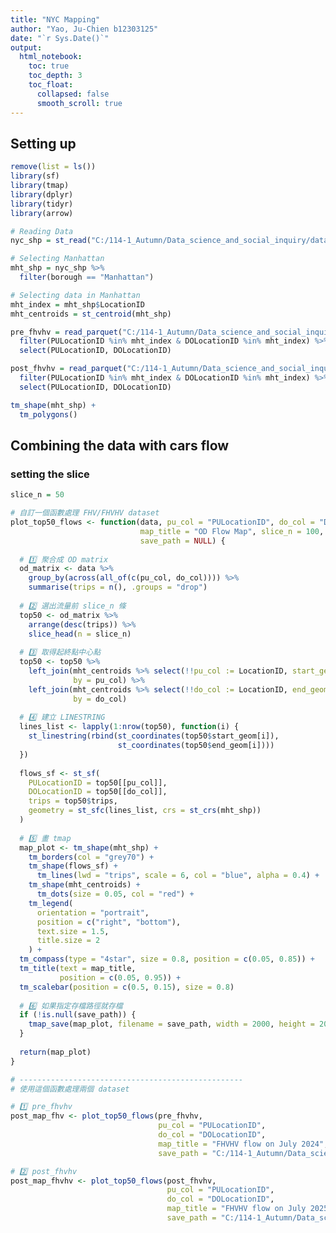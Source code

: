 ```yaml
---
title: "NYC Mapping"
author: "Yao, Ju-Chien b12303125"
date: "`r Sys.Date()`"
output: 
  html_notebook:
    toc: true
    toc_depth: 3
    toc_float:
      collapsed: false
      smooth_scroll: true
---
```


## Setting up

```r
remove(list = ls())
library(sf)
library(tmap)
library(dplyr)
library(tidyr)
library(arrow)

# Reading Data
nyc_shp = st_read("C:/114-1_Autumn/Data_science_and_social_inquiry/data/nyc_map/taxi_zones.shp")

# Selecting Manhattan
mht_shp = nyc_shp %>%
  filter(borough == "Manhattan")

# Selecting data in Manhattan
mht_index = mht_shp$LocationID
mht_centroids = st_centroid(mht_shp)

pre_fhvhv = read_parquet("C:/114-1_Autumn/Data_science_and_social_inquiry/data/nyc_july2024/fhvhv_tripdata_2024-07.parquet") %>% 
  filter(PULocationID %in% mht_index & DOLocationID %in% mht_index) %>%
  select(PULocationID, DOLocationID)

post_fhvhv = read_parquet("C:/114-1_Autumn/Data_science_and_social_inquiry/data/nyc_july2025/fhvhv_tripdata_2025-07.parquet") %>%
  filter(PULocationID %in% mht_index & DOLocationID %in% mht_index) %>%
  select(PULocationID, DOLocationID)
```

```r
tm_shape(mht_shp) +
  tm_polygons()
```

## Combining the data with cars flow

### setting the slice
```r
slice_n = 50
```



```r
# 自訂一個函數處理 FHV/FHVHV dataset
plot_top50_flows <- function(data, pu_col = "PULocationID", do_col = "DOLocationID",
                             map_title = "OD Flow Map", slice_n = 100,
                             save_path = NULL) {
  
  # 1️⃣ 聚合成 OD matrix
  od_matrix <- data %>%
    group_by(across(all_of(c(pu_col, do_col)))) %>%
    summarise(trips = n(), .groups = "drop")
  
  # 2️⃣ 選出流量前 slice_n 條
  top50 <- od_matrix %>%
    arrange(desc(trips)) %>%
    slice_head(n = slice_n)
  
  # 3️⃣ 取得起終點中心點
  top50 <- top50 %>%
    left_join(mht_centroids %>% select(!!pu_col := LocationID, start_geom = geometry),
              by = pu_col) %>%
    left_join(mht_centroids %>% select(!!do_col := LocationID, end_geom = geometry),
              by = do_col)
  
  # 4️⃣ 建立 LINESTRING
  lines_list <- lapply(1:nrow(top50), function(i) {
    st_linestring(rbind(st_coordinates(top50$start_geom[i]),
                        st_coordinates(top50$end_geom[i])))
  })
  
  flows_sf <- st_sf(
    PULocationID = top50[[pu_col]],
    DOLocationID = top50[[do_col]],
    trips = top50$trips,
    geometry = st_sfc(lines_list, crs = st_crs(mht_shp))
  )
  
  # 5️⃣ 畫 tmap
  map_plot <- tm_shape(mht_shp) +
    tm_borders(col = "grey70") +
    tm_shape(flows_sf) +
      tm_lines(lwd = "trips", scale = 6, col = "blue", alpha = 0.4) +
    tm_shape(mht_centroids) +
      tm_dots(size = 0.05, col = "red") +
    tm_legend(
      orientation = "portrait",
      position = c("right", "bottom"),
      text.size = 1.5,
      title.size = 2
    ) + 
  tm_compass(type = "4star", size = 0.8, position = c(0.05, 0.85)) + 
  tm_title(text = map_title,
           position = c(0.05, 0.95)) + 
  tm_scalebar(position = c(0.5, 0.15), size = 0.8)
  
  # 6️⃣ 如果指定存檔路徑就存檔
  if (!is.null(save_path)) {
    tmap_save(map_plot, filename = save_path, width = 2000, height = 2000, dpi = 300)
  }
  
  return(map_plot)
}

# --------------------------------------------------
# 使用這個函數處理兩個 dataset

# 1️⃣ pre_fhvhv
post_map_fhv <- plot_top50_flows(pre_fhvhv,
                                 pu_col = "PULocationID",
                                 do_col = "DOLocationID",
                                 map_title = "FHVHV flow on July 2024",
                                 save_path = "C:/114-1_Autumn/Data_science_and_social_inquiry/nyc_mapping/pre_map_fhvhv.png")

# 2️⃣ post_fhvhv
post_map_fhvhv <- plot_top50_flows(post_fhvhv,
                                   pu_col = "PULocationID",
                                   do_col = "DOLocationID",
                                   map_title = "FHVHV flow on July 2025",
                                   save_path = "C:/114-1_Autumn/Data_science_and_social_inquiry/nyc_mapping/post_map_fhvhv.png")

```